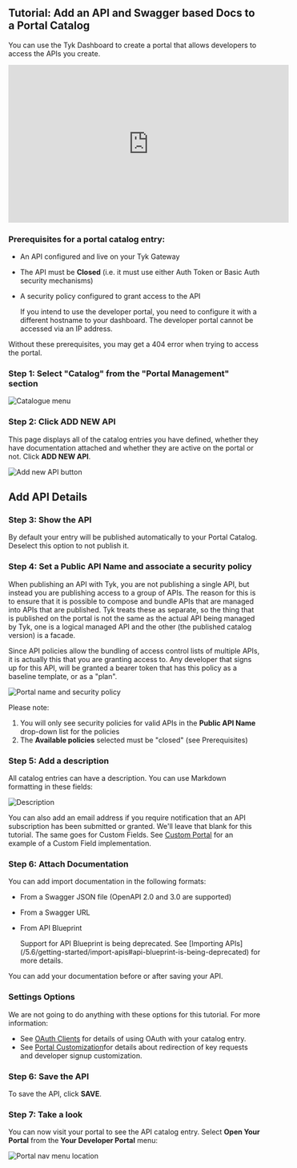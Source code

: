 ---
---

## Tutorial: Add an API and Swagger based Docs to a Portal Catalog

You can use the Tyk Dashboard to create a portal that allows developers to access the APIs you create.

<iframe width="560" height="315" src="https://www.youtube.com/embed/cywF9Dvg6lI" frameborder="0" allow="accelerometer; autoplay; clipboard-write; encrypted-media; gyroscope; picture-in-picture" allowfullscreen></iframe>


### Prerequisites for a portal catalog entry:

- An API configured and live on your Tyk Gateway
- The API must be **Closed** (i.e. it must use either Auth Token or Basic Auth security mechanisms)
- A security policy configured to grant access to the API




    <Note>
    If you intend to use the developer portal, you need to configure it with a different hostname to your dashboard. The developer portal cannot be accessed via an IP address.
    </Note>



<Warning>
Without these prerequisites, you may get a 404 error when trying to access the portal.
</Warning>



### Step 1: Select "Catalog" from the "Portal Management" section

<img src="/img/2.10/catalogue_menu.png" alt="Catalogue menu" />

### Step 2: Click ADD NEW API

This page displays all of the catalog entries you have defined, whether they have documentation attached and whether they are active on the portal or not. Click **ADD NEW API**.

<img src="/img/2.10/add_catalogue_entry.png" alt="Add new API button" />

## Add API Details

### Step 3: Show the API

By default your entry will be published automatically to your Portal Catalog. Deselect this option to not publish it.

### Step 4: Set a Public API Name and associate a security policy

When publishing an API with Tyk, you are not publishing a single API, but instead you are publishing access to a group of APIs. The reason for this is to ensure that it is possible to compose and bundle APIs that are managed into APIs that are published. Tyk treats these as separate, so the thing that is published on the portal is not the same as the actual API being managed by Tyk, one is a logical managed API and the other (the published catalog version) is a facade.

Since API policies allow the bundling of access control lists of multiple APIs, it is actually this that you are granting access to. Any developer that signs up for this API, will be granted a bearer token that has this policy as a baseline template, or as a "plan".

<img src="/img/2.10/public_name_catalogue.png" alt="Portal name and security policy" />

Please note:

1.  You will only see security policies for valid APIs in the **Public API Name** drop-down list for the policies
2.  The **Available policies** selected must be "closed" (see Prerequisites)

### Step 5: Add a description

All catalog entries can have a description. You can use Markdown formatting in these fields:

<img src="/img/2.10/catalogue_description.png" alt="Description" />

You can also add an email address if you require notification that an API subscription has been submitted or granted. We'll leave that blank for this tutorial. The same goes for Custom Fields. See [Custom Portal](/5.6/tyk-developer-portal/tyk-portal-classic/customise/custom-developer-portal#updating-a-developer-example-adding-custom-fields) for an example of a Custom Field implementation.


### Step 6: Attach Documentation

You can add import documentation in the following formats:

- From a Swagger JSON file (OpenAPI 2.0 and 3.0 are supported)
- From a Swagger URL
- From API Blueprint



    <Note>
    Support for API Blueprint is being deprecated. See [Importing APIs](/5.6/getting-started/import-apis#api-blueprint-is-being-deprecated) for more details.
    </Note>


You can add your documentation before or after saving your API.

### Settings Options

We are not going to do anything with these options for this tutorial. For more information:

* See [OAuth Clients](/5.6/tyk-developer-portal/tyk-portal-classic/portal-oauth-clients) for details of using OAuth with your catalog entry.
* See [Portal Customization](/5.6/tyk-developer-portal/customise)for details about redirection of key requests and developer signup customization.

### Step 6: Save the API

To save the API, click **SAVE**.

### Step 7: Take a look

You can now visit your portal to see the API catalog entry. Select **Open Your Portal** from the **Your Developer Portal** menu:

<img src="/img/getting-started/portal_menu.png" alt="Portal nav menu location" />
